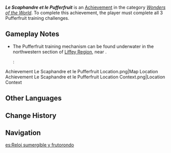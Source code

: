 {{Achievement Infobox
|id           = 81392
|order id     = 1376
|category     = Wonders of the World
|description  = Complete the advanced underwater training.
|requirements = 
|primogems    = 5
|tracking     = 
|hidden       = 1
|topic        = 
|type         = Exploration
}}
'''''Le Scaphandre et le Pufferfruit''''' is an [[Achievement]] in the category ''[[Wonders of the World]]''. To complete this achievement, the player must complete all 3 Pufferfruit training challenges.

==Gameplay Notes==
* The Pufferfruit training mechanism can be found underwater in the northwestern section of [[Liffey Region]], near {{Enemy|Cherubic Sea Hare|text=Luachra the Brilliant}}.
*: <gallery>
Achievement Le Scaphandre et le Pufferfruit Location.png|Map Location
Achievement Le Scaphandre et le Pufferfruit Location Context.png|Location Context
</gallery>
<!--
==Video Guides==
-->
==Other Languages==
{{Other Languages
|en      = Le Scaphandre et le Pufferfruit
|en_tl   = The Diving Suit and the Pufferfruit
|en_lang = fr
|zhs     = 潜水钟与胖胖果
|zhs_rm  = 
|zht     = 潛水鐘與胖胖果
|zht_rm  = 
|zh_tl   = 
|ja      = 潜水服はぽよぽよフルーツの夢を見る
|ja_rm   = Sensuifuku wa Poyopoyo Furuutsu no Yume wo Miru
|ja_tl   = 
|ko      = 잠수종과 뚱뚱 열매
|ko_rm   = 
|ko_tl   = 
|es      = Reloj sumergible y frutorondo
|es_tl   = Submersible Watch and Roundfruit
|fr      = Le scaphandre et le boudifruit
|fr_tl   = The Diving Suit and the Podgyfruit
|ru      = Таймеры погружения и пухлефрукт
|ru_tl   = 
|th      = นาฬิกาจับเวลาดำน้ำกับผลจ้ำม่ำ
|th_rm   = 
|th_tl   = 
|vi      = Đồng Hồ Lặn Và Quả Mập Mạp
|vi_tl   = 
|de      = Pummelfrucht und Taucherglocke
|de_tl   = Chubby Fruit and {{W|Diving Bell}}
|id      = Le Scaphandre et le Pufferfruit
|pt      = Cronometro de Mergulho e Frutas Gordas
|pt_tl   = 
|tr      = Dalgıç ile Pofuduk Meyve
|tr_tl   = Diver and a Fluffy Fruit
|it      = Le Scaphandre et le Paffrutton
|it_tl   = 
}}

==Change History==
{{Change History|4.1}}

==Navigation==
{{Achievement Navbox|Wonders of the World|Exploration}}

[[es:Reloj sumergible y frutorondo]]